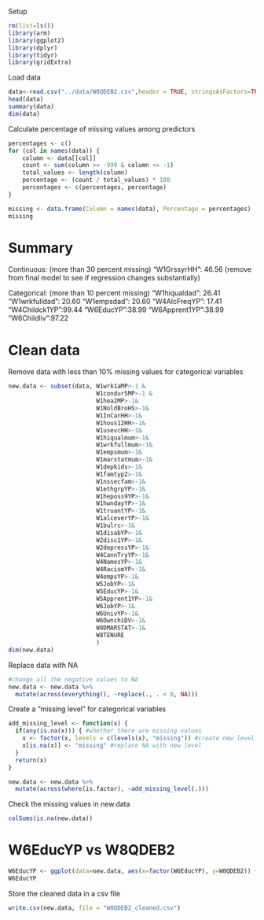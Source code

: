 Setup
```r
rm(list=ls())
library(arm)
library(ggplot2)
library(dplyr)
library(tidyr)
library(gridExtra)
```

Load data
```r
data<-read.csv("../data/W8QDEB2.csv",header = TRUE, stringsAsFactors=TRUE)
head(data)
summary(data)
dim(data)
```

Calculate percentage of missing values among predictors

```r
percentages <- c()
for (col in names(data)) {
    column <- data[[col]]
    count <- sum(column >= -999 & column <= -1)
    total_values <- length(column)
    percentage <- (count / total_values) * 100
    percentages <- c(percentages, percentage)
}

missing <- data.frame(Column = names(data), Percentage = percentages)
missing
```
# Summary 

Continuous: (more than 30 percent missing)
  "W1GrssyrHH": 46.56 (remove from final model to see if regression changes substantially)
  
  
Categorical: (more than 10 percent missing)
  "W1hiqualdad": 26.41
  "W1wrkfulldad": 20.60
  "W1empsdad": 20.60
  "W4AlcFreqYP": 17.41
  "W4Childck1YP":99.44
  "W6EducYP":38.99
  "W6Apprent1YP":38.99
  "W6Childliv":97.22

# Clean data

Remove data with less than 10% missing values for categorical variables

```r
new.data <- subset(data, W1wrk1aMP>-1 &
                         W1condur5MP>-1 &
                         W1hea2MP>-1&
                         W1NoldBroHS>-1&
                         W1InCarHH>-1&
                         W1hous12HH>-1&
                         W1usevcHH>-1&
                         W1hiqualmum>-1&
                         W1wrkfullmum>-1&
                         W1empsmum>-1&
                         W1marstatmum>-1&
                         W1depkids>-1&
                         W1famtyp2>-1&
                         W1nssecfam>-1&
                         W1ethgrpYP>-1&
                         W1heposs9YP>-1&			
                         W1hwndayYP>-1&			
                         W1truantYP>-1&			
                         W1alceverYP>-1&		
                         W1bulrc>-1&		
                         W1disabYP>-1&		
                         W2disc1YP>-1&			
                         W2depressYP>-1&
                         W4CannTryYP>-1&			
                         W4NamesYP>-1&			
                         W4RacismYP>-1&			
                         W4empsYP>-1&			
                         W5JobYP>-1&			
                         W5EducYP>-1&			
                         W5Apprent1YP>-1&
                         W6JobYP>-1&			
                         W6UnivYP>-1&
                         W6OwnchiDV>-1&
                         W8DMARSTAT>-1&			
                         W8TENURE
                         )
dim(new.data)
```

Replace data with NA

```r
#change all the negative values to NA
new.data <- new.data %>%
  mutate(across(everything(), ~replace(., . < 0, NA)))
```

Create a "missing level" for categorical variables

```r
add_missing_level <- function(x) {
  if(any(is.na(x))) { #whether there are missing values
    x <- factor(x, levels = c(levels(x), "missing")) #create new level
    x[is.na(x)] <- "missing" #replace NA with new level
  }
  return(x)
}

new.data <- new.data %>%
  mutate(across(where(is.factor), ~add_missing_level(.)))
```

Check the missing values in new.data

```r
colSums(is.na(new.data))
```

# W6EducYP vs W8QDEB2
```r
W6EducYP <- ggplot(data=new.data, aes(x=factor(W6EducYP), y=W8QDEB2)) + geom_boxplot()
W6EducYP
```

Store the cleaned data in a csv file

```r
write.csv(new.data, file = "W8QDEB2_cleaned.csv")
```